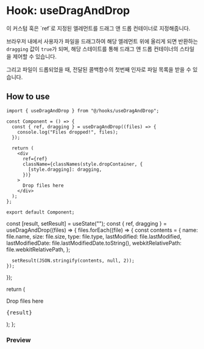 
<Meta title="Hooks/useDragAndDrop" />

# Hook: useDragAndDrop

<div className="description">
  이 커스텀 훅은 `ref`로 지정된 엘레먼트를 드래그 앤 드롭 컨테이너로 지정해줍니다.

브라우저 내에서 사용자가 파일을 드래그하여 해당 엘레먼트 위에 올리게 되면 반환하는 `dragging` 값이 `true`가 되며,
해당 스테이트를 통해 드래그 앤 드롭 컨테이너의 스타일을 제어할 수 있습니다.

그리고 파일이 드롭되었을 때, 전달된 콜백함수의 첫번째 인자로 파일 목록을 받을 수 있습니다.

</div>

## How to use

```tsx
import { useDragAndDrop } from "@/hooks/useDragAndDrop";

const Component = () => {
  const { ref, dragging } = useDragAndDrop((files) => {
    console.log("Files dropped!", files);
  });

  return (
    <div
      ref={ref}
      className={classNames(style.dropContainer, {
        [style.dragging]: dragging,
      })}
    >
      Drop files here
    </div>
  );
};

export default Component;
```

  const [result, setResult] = useState("");
  const { ref, dragging } = useDragAndDrop((files) => {
    files.forEach((file) => {
      const contents = {
        name: file.name,
        size: file.size,
        type: file.type,
        lastModified: file.lastModified,
        lastModifiedDate: file.lastModifiedDate.toString(),
        webkitRelativePath: file.webkitRelativePath,
      };

      setResult(JSON.stringify(contents, null, 2));
    });

});

return (

<div className="wrapper">
  <div
    ref={ref}
    className={classNames("drop-container", {
      "drop-container--dragging": dragging,
    })}
  >
    Drop files here
  </div>

<pre className="drop-result">{result}</pre>

</div>

); };

### Preview

<Component />

<style>
  {`
  .description {
    font-size: 0.875rem;
  }

  .wrapper {
    display: flex;
    gap: 1rem;
  }

  .drop-container {
    width: 25rem;
    height: 25rem;

    display: flex;
    justify-content: center;
    align-items: center;
    
    background-color: rgba(0, 0, 0, 0.1);

    color: #333;
    font-size: 1.5rem;
    font-weight: bold;
    user-select: none;

    transition: 0.3s ease-in-out;
    transition-property: background-color, color;
  }

  .drop-container--dragging {
    background-color: rgba(0, 0, 0, 0.5);
    color: #fff;
  }

  .drop-result {
    display: flex;
    align-items: center;
    font-size: 0.75rem;
  }
`}
</style>
